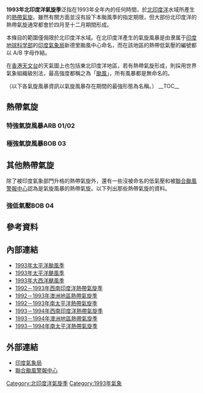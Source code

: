 {{Infobox hurricane season
| Basin=NIO
| Year=1993
| Track=1993 North Indian Ocean cyclone season summary.jpg
| First storm formed=1993年11月8日
| Last storm dissipated=1993年12月20日
| Strongest storm name=BOB 03
| Strongest storm pressure=968
| Strongest storm winds=90
| Average wind speed=3
| Total disturbances=3
| Total depressions=3
| Total storms=2
| Total hurricanes=2
| Total intense=2
| Fatalities=
| Damages=
| Inflated=
| five seasons=[[1991年北印度洋氣旋季|1991]] [[1992年北印度洋氣旋季|1992]] '''1993''' [[1994年北印度洋氣旋季|1994]] [[1995年北印度洋氣旋季|1995]]
}}
'''1993年北印度洋氣旋季'''泛指在1993年全年內的任何時間，於[[北印度洋|北印度洋]]水域所產生的[[熱帶氣旋|熱帶氣旋]]。雖然有關方面並沒有設下本颱風季的指定期限，但大部份北印度洋的熱帶氣旋通常都會於四月至十二月期間形成。

本條目的範圍僅侷限於北印度洋水域。在北印度洋產生的氣旋風暴是由隶属于[[印度地球科学部|印度地球科学部]]的[[印度氣象局|印度氣象局]]新德里颱風中心命名，而在該地區的熱帶低氣壓的編號都以 A/B 字母作結。

在[[香港天文台|香港天文台]]的天氣圖上也包括東北印度洋地區，若有熱帶氣旋形成，則採用世界氣象組織級別法，最高強度都稱之為「[[颱風|颱風]]」，所有風暴都是無命名的。

（以下各氣旋風暴資訊以氣旋風暴存在期間的最強形態為名稱。）
__TOC__
{{clear}}
==熱帶氣旋==
===特強氣旋風暴ARB 01/02===
{{Infobox Hurricane Small
|Basin=NIO
|Formed=11月8日
|Dissipated=11月16日
|Image=ARB 01 Nov 14 1993 0900Z.png
|Track=Cyclone 01A 1993 track.png
|3-min winds=65
|1-min winds=80
|Pressure=986
}}
{{Clear}}

===極強氣旋風暴BOB 03===
{{Infobox Hurricane Small
|Basin=NIO
|Formed=12月1日 <small>（[[1993年太平洋颱風季#熱帶低氣壓_35W|進入北印度洋]]）</small>
|Dissipated=12月4日
|Image=BOB 03 Dec 4 1993 0211Z.png
|Track=Cyclone 02B 1993 track.png
|1-min winds=75
|3-min winds=90
|Pressure=968
}}
{{Clear}}

==其他熱帶氣旋==
除了被印度氣象部門升格的熱帶氣旋外，還有一些沒被命名的低氣壓和被[[聯合颱風警報中心|聯合颱風警報中心]]認為是氣旋風暴的熱帶氣旋。以下列出那些熱帶氣旋的資料。
===強低氣壓BOB 04===
{{Infobox Hurricane Small
|Basin=NIO
|Formed=12月19日
|Dissipated=12月20日
|Image=BOB 04 Dec 19 1993 2247Z.png
|Track=
|3-min winds=30
|Pressure=1006
}}
{{Clear}}

== 參考資料 ==
{{reflist}}

== 內部連結 ==
* [[1993年太平洋颱風季|1993年太平洋颱風季]]
* [[1993年太平洋颶風季|1993年太平洋颶風季]]
* [[1993年大西洋颶風季|1993年大西洋颶風季]]
* [[1992－1993年西南印度洋熱帶氣旋季|1992－1993年西南印度洋熱帶氣旋季]]
* [[1992－1993年澳洲地區熱帶氣旋季|1992－1993年澳洲地區熱帶氣旋季]]
* [[1992－1993年南太平洋熱帶氣旋季|1992－1993年南太平洋熱帶氣旋季]]
* [[1993－1994年西南印度洋熱帶氣旋季|1993－1994年西南印度洋熱帶氣旋季]]
* [[1993－1994年澳洲地區熱帶氣旋季|1993－1994年澳洲地區熱帶氣旋季]]
* [[1993－1994年南太平洋熱帶氣旋季|1993－1994年南太平洋熱帶氣旋季]]

== 外部連結 ==
*[https://web.archive.org/web/20150517005046/http://www.imd.gov.in/section/nhac/dynamic/cyclone.htm 印度氣象局]
*[http://www.usno.navy.mil/JTWC/ 聯合颱風警報中心]{{Wayback|url=http://www.usno.navy.mil/JTWC/ |date=20150809201922 }}

[[Category:北印度洋氣旋季|Category:北印度洋氣旋季]]
[[Category:1993年氣象|Category:1993年氣象]]

{{North Indian Ocean cyclone seasons}}